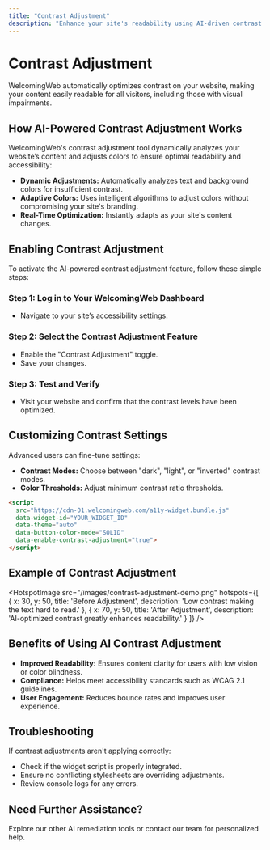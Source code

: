---
title: "Contrast Adjustment"
description: "Enhance your site's readability using AI-driven contrast adjustments provided by WelcomingWeb."
---


# Contrast Adjustment

<Callout type="info">
WelcomingWeb automatically optimizes contrast on your website, making your content easily readable for all visitors, including those with visual impairments.
</Callout>

## How AI-Powered Contrast Adjustment Works

WelcomingWeb's contrast adjustment tool dynamically analyzes your website’s content and adjusts colors to ensure optimal readability and accessibility:

- **Dynamic Adjustments:** Automatically analyzes text and background colors for insufficient contrast.
- **Adaptive Colors:** Uses intelligent algorithms to adjust colors without compromising your site's branding.
- **Real-Time Optimization:** Instantly adapts as your site's content changes.

## Enabling Contrast Adjustment

To activate the AI-powered contrast adjustment feature, follow these simple steps:

<Steps>

### Step 1: Log in to Your WelcomingWeb Dashboard

- Navigate to your site’s accessibility settings.

### Step 2: Select the Contrast Adjustment Feature

- Enable the "Contrast Adjustment" toggle.
- Save your changes.

### Step 3: Test and Verify

- Visit your website and confirm that the contrast levels have been optimized.

</Steps>

## Customizing Contrast Settings

Advanced users can fine-tune settings:

- **Contrast Modes:** Choose between "dark", "light", or "inverted" contrast modes.
- **Color Thresholds:** Adjust minimum contrast ratio thresholds.

```html
<script
  src="https://cdn-01.welcomingweb.com/a11y-widget.bundle.js"
  data-widget-id="YOUR_WIDGET_ID"
  data-theme="auto"
  data-button-color-mode="SOLID"
  data-enable-contrast-adjustment="true">
</script>
```

## Example of Contrast Adjustment

<HotspotImage
  src="/images/contrast-adjustment-demo.png"
  hotspots={[
    {
      x: 30,
      y: 50,
      title: 'Before Adjustment',
      description: 'Low contrast making the text hard to read.'
    },
    {
      x: 70,
      y: 50,
      title: 'After Adjustment',
      description: 'AI-optimized contrast greatly enhances readability.'
    }
  ]}
/>

## Benefits of Using AI Contrast Adjustment

- **Improved Readability:** Ensures content clarity for users with low vision or color blindness.
- **Compliance:** Helps meet accessibility standards such as WCAG 2.1 guidelines.
- **User Engagement:** Reduces bounce rates and improves user experience.

## Troubleshooting

<Callout type="warning">
If contrast adjustments aren't applying correctly:
</Callout>

- Check if the widget script is properly integrated.
- Ensure no conflicting stylesheets are overriding adjustments.
- Review console logs for any errors.

## Need Further Assistance?

Explore our other AI remediation tools or contact our team for personalized help.

<CTA2
  title="Need Expert Guidance?"
  description="Schedule personalized support or a demo of our AI features."
  buttonText="Schedule Support"
  buttonLink="https://welcomingweb.com/contact"
/>